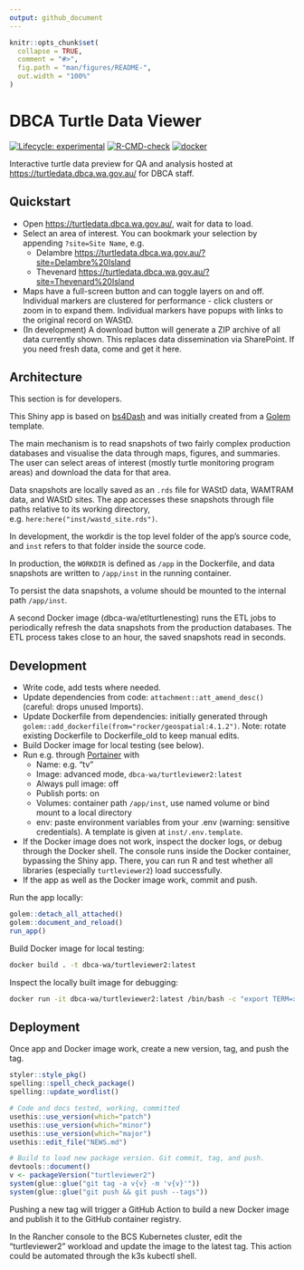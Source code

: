 ```yaml
---
output: github_document
---
```


<!-- README.md is generated from README.Rmd. Please edit that file -->

```r
knitr::opts_chunk$set(
  collapse = TRUE,
  comment = "#>",
  fig.path = "man/figures/README-",
  out.width = "100%"
)
```

# DBCA Turtle Data Viewer

<!-- badges: start -->
[![Lifecycle: experimental](https://img.shields.io/badge/lifecycle-experimental-orange.svg)](https://lifecycle.r-lib.org/articles/stages.html#experimental)
[![R-CMD-check](https://github.com/dbca-wa/turtleviewer2/workflows/R-CMD-check/badge.svg)](https://github.com/dbca-wa/turtleviewer2/actions)
[![docker](https://github.com/dbca-wa/turtleviewer2/workflows/docker/badge.svg)](https://github.com/dbca-wa/turtleviewer2/actions)
<!-- badges: end -->

Interactive turtle data preview for QA and analysis hosted at 
<https://turtledata.dbca.wa.gov.au/> for DBCA staff.

## Quickstart
* Open <https://turtledata.dbca.wa.gov.au/>, wait for data to load.
* Select an area of interest. 
  You can bookmark your selection by appending `?site=Site Name`, e.g. 
  * Delambre <https://turtledata.dbca.wa.gov.au/?site=Delambre%20Island>
  * Thevenard <https://turtledata.dbca.wa.gov.au/?site=Thevenard%20Island>
* Maps have a full-screen button and can toggle layers on and off. Individual 
  markers are clustered for performance - click clusters or zoom in to expand them.
  Individual markers have popups with links to the original record on WAStD.
* (In development) A download button will generate a ZIP archive of all data
  currently shown. This replaces data dissemination via SharePoint.
  If you need fresh data, come and get it here.

## Architecture
This section is for developers.

This Shiny app is based on [bs4Dash](https://rinterface.github.io/bs4Dash/index.html) 
and was initially created from a [Golem](https://thinkr-open.github.io/golem/) template.

The main mechanism is to read snapshots of two fairly complex production databases
and visualise the data through maps, figures, and summaries.
The user can select areas of interest (mostly turtle monitoring program areas)
and download the data for that area.

Data snapshots are locally saved as an `.rds` file for WAStD data, WAMTRAM data, 
and WAStD sites. 
The app accesses these snapshots through file paths relative to its working directory, e.g. `here:here("inst/wastd_site.rds")`.

In development, the workdir is the top level folder of the app's source code, 
and `inst` refers to that folder inside the source code.

In production, the `WORKDIR` is defined as `/app` in the Dockerfile, and 
data snapshots are written to `/app/inst` in the running container.

To persist the data snapshots, a volume should be mounted to the internal path
`/app/inst`.

A second Docker image (dbca-wa/etlturtlenesting) runs the ETL jobs to 
periodically refresh the data snapshots from the production databases.
The ETL process takes close to an hour, the saved snapshots read in seconds.

## Development
* Write code, add tests where needed.
* Update dependencies from code: `attachment::att_amend_desc()` 
  (careful: drops unused Imports).
* Update Dockerfile from dependencies: initially generated through
  `golem::add_dockerfile(from="rocker/geospatial:4.1.2")`.
  Note: rotate existing Dockerfile to Dockerfile_old to keep manual edits.
* Build Docker image for local testing (see below).
* Run e.g. through [Portainer](https://www.portainer.io) with 
  * Name: e.g. "tv"
  * Image: advanced mode, `dbca-wa/turtleviewer2:latest`
  * Always pull image: off
  * Publish ports: on
  * Volumes: container path `/app/inst`, use named volume or bind mount to a local
    directory
  * env: paste environment variables from your .env (warning: sensitive credentials).
    A template is given at `inst/.env.template`.
* If the Docker image does not work, inspect the docker logs, 
  or debug through the Docker shell.
  The console runs inside the Docker container, bypassing the Shiny app.
  There, you can run R and test whether all libraries (especially `turtleviewer2`)
  load successfully.
* If the app as well as the Docker image work, commit and push.

Run the app locally:

```r
golem::detach_all_attached()
golem::document_and_reload()
run_app()
```

Build Docker image for local testing:

```bash
docker build . -t dbca-wa/turtleviewer2:latest
```

Inspect the locally built image for debugging:
```bash
docker run -it dbca-wa/turtleviewer2:latest /bin/bash -c "export TERM=xterm; exec bash"
```

## Deployment
Once app and Docker image work, create a new version, tag, and push the tag.

```r
styler::style_pkg()
spelling::spell_check_package()
spelling::update_wordlist()

# Code and docs tested, working, committed
usethis::use_version(which="patch")
usethis::use_version(which="minor")
usethis::use_version(which="major")
usethis::edit_file("NEWS.md")

# Build to load new package version. Git commit, tag, and push.
devtools::document()
v <- packageVersion("turtleviewer2")
system(glue::glue("git tag -a v{v} -m 'v{v}'"))
system(glue::glue("git push && git push --tags"))
```

Pushing a new tag will trigger a GitHub Action to build a new 
Docker image and publish it to the GitHub container registry.

In the Rancher console to the BCS Kubernetes cluster, 
edit the "turtleviewer2" workload and update the image to the latest tag.
This action could be automated through the k3s kubectl shell.
